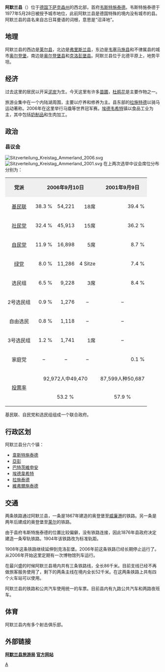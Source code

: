 {{noteTA|G1=德国地名|G2=Landkreis|G3=单位}}
{{德国县级行政单位
| 县徽图 = Image:Wappen Landkreis Ammerland.svg
| 在德国内的位置图 = Image:Lage des Landkreises Ammerland in Deutschland.png
| 所属联邦州 = 下萨克森州
| 所属行政区 = 
| 首府 = 韦斯特施泰德
| 面积 = 728.38
| 人口 = 121,435
| 统计时间 = 2015年12月31日
| 人口密度 = 167
| 汽车牌号 = WST
| 下设城镇 = 6个镇
| 政府地址 = Ammerlandallee 12<br />26655 Westerstede
| 政府网站 = www.ammerland.de
| 在州内的位置图 = Image:Lower saxony wst.png
|}}

'''阿默兰县'''（{{lang|de|Landkreis Ammerland}}）位于[[德国|德国]][[下萨克森州|下萨克森州]]的西北部，首府[[韦斯特施泰德|韦斯特施泰德]]。韦斯特施泰德于1977年5月28日被授予城市地位，此前阿默兰县是德国特殊的境内没有城市的县。阿默兰县的县名来自古日耳曼语的词根{{lang|de|Ameri}}，意思是“沼泽地”。

==地理==
阿默兰县的西边是[[莱尔县|莱尔县]]，北边是[[弗里斯兰县|弗里斯兰县]]，东边是[[韦塞马施县|韦塞马施县]]和不律属县的城市[[奥尔登堡|奥尔登堡]]，南边是[[奥尔登堡县|奥尔登堡县]]和[[克洛彭堡县|克洛彭堡县]]。阿默兰县位于北德平原上，地势平坦。

==经济==
过去这里的居民以开采[[泥炭|泥炭]]为生。今天这里有许多[[苗圃|苗圃]]，[[杜鹃花|杜鹃花]]是主要作物之一。

旅游业集中在一个内陆湖周围，主要以疗养和修养为主。县东部的[[拉施特德|拉施特德]]以骑马运动著称。2006年在这里举行马撬等世界冠军赛。[[埃德韦希特|埃德韦希特]]镇以食品工业为主，其中包括[[奶制品|奶制品]]和生肉加工。

==政治==
===县议会===
[[File:Sitzverteilung_Kreistag_Ammerland_2006.svg|thumb]]
[[File:Sitzverteilung_Kreistag_Ammerland_2001.svg|thumb]]
在上两次选举中议会席位分布分别为：
{| class="wikitable"
|-
| style="background:#efefef;" align="center" | '''党派'''
| style="background:#efefef;" align="center" colspan="3" | '''2006年9月10日'''
| style="background:#efefef;" align="center" colspan="3" | '''2001年9月9日'''
| style="background:#efefef;" align="center" colspan="1" | '''1996'''
| style="background:#efefef;" align="center" colspan="1" | '''1991'''
|-
| [[德国基督教民主联盟|基民联]]
| align="right" | 38.3 % || align="right" | 54,221 || align="right" | 18席
| align="right" | 39.4 % || align="right" | 57,451 || align="right" | 18席
| align="right" | 19席
| align="right" | 17席
|-
| [[德国社会民主党|社民党]]
| align="right" | 32.4 % || align="right" | 45,913 || align="right" | 15席
| align="right" | 36.2 % || align="right" | 52,681 || align="right" | 17席
| align="right" | 17 Sitze
| align="right" | 17 Sitze
|-
| [[德国自由民主党|自民党]]
| align="right" | 11.9 % || align="right" | 16,898 || align="right" | 5席
| align="right" | 8.7 % || align="right" | 12,653 || align="right" | 4席
| align="right" | 3席
| align="right" | 5席
|-
| [[德国绿党|绿党]]
| align="right" | 8.0 % || align="right" | 11,286 || align="right" | 4 Sitze
| align="right" | 7.4 % || align="right" | 10,730 || align="right" | 3 Sitze
| align="right" | 4 Sitze
| align="right" | 3 Sitze
|-
| 选民组
| align="right" | 6.5 % || align="right" | 9,228 || align="right" | 3席
| align="right" | 8.4 % || align="right" | 12,134 || align="right" | 2席
| align="right" | 4席
| align="right" | 1席
|-
| 2号选民组
| align="right" | 0.9 % || align="right" | 1,276 || align="center" | –
| align="center" | – || align="center" | – || align="center" | –
| align="center" | –
| align="center" | –
|-
| 自由选民
| align="right" | 0.8 % || align="right" | 1,118 || align="center" | –
| align="center" | – || align="center" | – || align="center" | –
| align="center" | –
| align="center" | –
|-
| 3号选民组
| align="right" | 1.2 % || align="right" | 1,741 || align="right" | 1席
| align="center" | – || align="center" | – || align="right" | 2席
| align="center" | –
| align="center" | –
|-
| 家庭党
| align="center" | – || align="center" | – || align="center" | –
| align="right" | 0.1 % || align="right" | 124 || align="center" | –
| align="center" | –
| align="center" | –
|-
| rowspan="2" | [[投票率|投票率]]
| align="center" colspan="3" | 92,972人中49,470
| align="center" colspan="3" | 87,599人种50,687
| align="center" | –
| align="center" | –
|-
| align="center" colspan="3" | 53.2 %
| align="center" colspan="3" | 57.9 %
| align="center" | 65.0 %
| align="center" | 68.4 %
|}

基民联、自民党和选民组组成一个联合政府。

==行政区划==
阿默兰县分六个镇：
* [[韋斯特施泰德|韋斯特施泰德]]
* [[亞彭|亞彭]]
* [[巴特茨維申安|巴特茨維申安]]
* [[埃德韋希特|埃德韋希特]]
* [[拉施泰德|拉施泰德]]
* [[維弗爾施泰德|維弗爾施泰德]]

==交通==
两条铁路通过阿默兰县，一条是1867年建造的奥登堡至[[威廉港|威廉港]]的铁路。另一条是两年后建成的奥登堡至[[莱尔|莱尔]]的铁路。

由于县府韦斯特施泰德的位置比较偏僻，没有铁路连接，因此1876年县政府决定建造一条窄轨铁路。1904年该铁路改为标准轨距。

1908年这条铁路继续延伸到克洛彭堡。2006年前这条铁路已经长期停止运行了。从2006年开始这里定期有一次博物馆列车运行。

在最兴盛的时候阿默兰县境内共有三条铁路线，全长86千米。目前支线已经不再做旅客服务使用了，剩下的两条主线在境内全长52千米。在这两条铁路上共有四个火车站可以使用。

阿默兰县的铁路和公共汽车使用统一的车票。目前县内有九路公共汽车和两路夜班车。

==体育==
阿默兰县内有多个射击俱乐部。

==外部链接==
{{Commonscat|Landkreis Ammerland}}
'''[http://www.ammerland-touristik.de 阿默兰县旅游局] {{Wayback|url=http://www.ammerland-touristik.de/ |date=20201027053407 }}'''
'''[http://www.ammerland.de 官方网站] {{Wayback|url=http://www.ammerland.de/ |date=20100528141507 }}'''

{{下萨克森州行政区划}}

{{Authority control}}
[[Category:下萨克森州行政区划|A]]